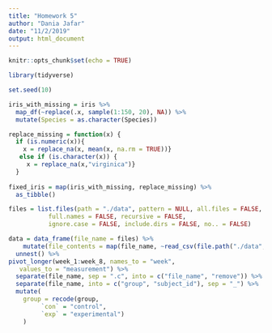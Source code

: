 ```yaml
---
title: "Homework 5"
author: "Dania Jafar"
date: "11/2/2019"
output: html_document
---
```


```r
knitr::opts_chunk$set(echo = TRUE)

library(tidyverse)

set.seed(10)

iris_with_missing = iris %>% 
  map_df(~replace(.x, sample(1:150, 20), NA)) %>%
  mutate(Species = as.character(Species))
```

```r

replace_missing = function(x) {
  if (is.numeric(x)){ 
    x = replace_na(x, mean(x, na.rm = TRUE))}
   else if (is.character(x)) {
     x = replace_na(x,"virginica")}
  }
 
fixed_iris = map(iris_with_missing, replace_missing) %>% 
  as_tibble() 
```

```r

files = list.files(path = "./data", pattern = NULL, all.files = FALSE,
           full.names = FALSE, recursive = FALSE,
           ignore.case = FALSE, include.dirs = FALSE, no.. = FALSE)

data = data_frame(file_name = files) %>% 
    mutate(file_contents = map(file_name, ~read_csv(file.path("./data", .)))) %>%
  unnest() %>% 
pivot_longer(week_1:week_8, names_to = "week",
   values_to = "measurement") %>% 
  separate(file_name, sep = ".c", into = c("file_name", "remove")) %>% select(-remove) %>% 
  separate(file_name, into = c("group", "subject_id"), sep = "_") %>% 
  mutate(
    group = recode(group,
         `con` = "control",
         `exp` = "experimental")
    )

```


